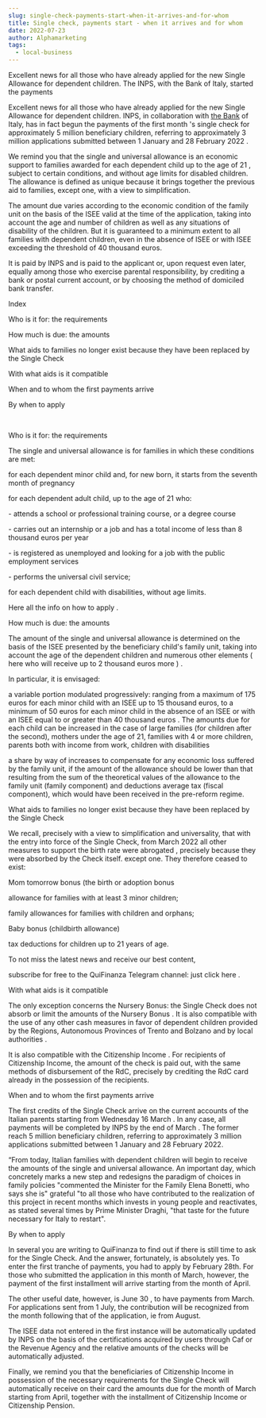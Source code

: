 ```yaml
---
slug: single-check-payments-start-when-it-arrives-and-for-whom
title: Single check, payments start - when it arrives and for whom
date: 2022-07-23
author: Alphamarketing
tags:
  - local-business
---
```


Excellent news for all those who have already applied for the new Single Allowance for dependent children. The INPS, with the Bank of Italy, started the payments

Excellent news for all those who have already applied for the new Single Allowance for dependent children. INPS, in collaboration with [the Bank](https://www.indiacom.com/pune/hdfc-bank-pune-boat-club-branch_pune_pne_1225504.html) of Italy, has in fact begun the payments of the first month 's single check for approximately 5 million beneficiary children, referring to approximately 3 million applications submitted between 1 January and 28 February 2022 .

We remind you that the single and universal allowance is an economic support to families awarded for each dependent child up to the age of 21 , subject to certain conditions, and without age limits for disabled children. The allowance is defined as unique because it brings together the previous aid to families, except one, with a view to simplification.

The amount due varies according to the economic condition of the family unit on the basis of the ISEE valid at the time of the application, taking into account the age and number of children as well as any situations of disability of the children. But it is guaranteed to a minimum extent to all families with dependent children, even in the absence of ISEE or with ISEE exceeding the threshold of 40 thousand euros.

It is paid by INPS and is paid to the applicant or, upon request even later, equally among those who exercise parental responsibility, by crediting a bank or postal current account, or by choosing the method of domiciled bank transfer.

Index

Who is it for: the requirements

How much is due: the amounts

What aids to families no longer exist because they have been replaced by the Single Check

With what aids is it compatible

When and to whom the first payments arrive

By when to apply

 

Who is it for: the requirements

The single and universal allowance is for families in which these conditions are met:

for each dependent minor child and, for new born, it starts from the seventh month of pregnancy

for each dependent adult child, up to the age of 21 who:

\- attends a school or professional training course, or a degree course

\- carries out an internship or a job and has a total income of less than 8 thousand euros per year

\- is registered as unemployed and looking for a job with the public employment services

\- performs the universal civil service;

for each dependent child with disabilities, without age limits.

Here all the info on how to apply .

How much is due: the amounts

The amount of the single and universal allowance is determined on the basis of the ISEE presented by the beneficiary child's family unit, taking into account the age of the dependent children and numerous other elements ( here who will receive up to 2 thousand euros more ) .

In particular, it is envisaged:

a variable portion modulated progressively: ranging from a maximum of 175 euros for each minor child with an ISEE up to 15 thousand euros, to a minimum of 50 euros for each minor child in the absence of an ISEE or with an ISEE equal to or greater than 40 thousand euros . The amounts due for each child can be increased in the case of large families (for children after the second), mothers under the age of 21, families with 4 or more children, parents both with income from work, children with disabilities

a share by way of increases to compensate for any economic loss suffered by the family unit, if the amount of the allowance should be lower than that resulting from the sum of the theoretical values ​​of the allowance to the family unit (family component) and deductions average tax (fiscal component), which would have been received in the pre-reform regime.

What aids to families no longer exist because they have been replaced by the Single Check

We recall, precisely with a view to simplification and universality, that with the entry into force of the Single Check, from March 2022 all other measures to support the birth rate were abrogated , precisely because they were absorbed by the Check itself. except one. They therefore ceased to exist:

Mom tomorrow bonus (the birth or adoption bonus

allowance for families with at least 3 minor children;

family allowances for families with children and orphans;

Baby bonus (childbirth allowance)

tax deductions for children up to 21 years of age.

To not miss the latest news and receive our best content,

subscribe for free to the QuiFinanza Telegram channel: just click here .

With what aids is it compatible

The only exception concerns the Nursery Bonus: the Single Check does not absorb or limit the amounts of the Nursery Bonus . It is also compatible with the use of any other cash measures in favor of dependent children provided by the Regions, Autonomous Provinces of Trento and Bolzano and by local authorities .

It is also compatible with the Citizenship Income . For recipients of Citizenship Income, the amount of the check is paid out, with the same methods of disbursement of the RdC, precisely by crediting the RdC card already in the possession of the recipients.

When and to whom the first payments arrive

The first credits of the Single Check arrive on the current accounts of the Italian parents starting from Wednesday 16 March . In any case, all payments will be completed by INPS by the end of March . The former reach 5 million beneficiary children, referring to approximately 3 million applications submitted between 1 January and 28 February 2022.

“From today, Italian families with dependent children will begin to receive the amounts of the single and universal allowance. An important day, which concretely marks a new step and redesigns the paradigm of choices in family policies "commented the Minister for the Family Elena Bonetti, who says she is" grateful "to all those who have contributed to the realization of this project in recent months which invests in young people and reactivates, as stated several times by Prime Minister Draghi, "that taste for the future necessary for Italy to restart".

By when to apply

In several you are writing to QuiFinanza to find out if there is still time to ask for the Single Check. And the answer, fortunately, is absolutely yes. To enter the first tranche of payments, you had to apply by February 28th. For those who submitted the application in this month of March, however, the payment of the first installment will arrive starting from the month of April.

The other useful date, however, is June 30 , to have payments from March. For applications sent from 1 July, the contribution will be recognized from the month following that of the application, ie from August.

The ISEE data not entered in the first instance will be automatically updated by INPS on the basis of the certifications acquired by users through Caf or the Revenue Agency and the relative amounts of the checks will be automatically adjusted.

Finally, we remind you that the beneficiaries of Citizenship Income in possession of the necessary requirements for the Single Check will automatically receive on their card the amounts due for the month of March starting from April, together with the installment of Citizenship Income or Citizenship Pension.
